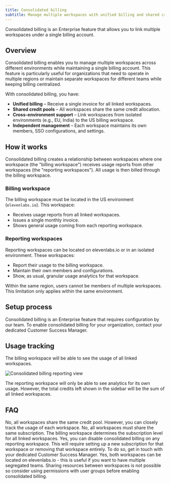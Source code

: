 ```yaml
---
title: Consolidated billing
subtitle: Manage multiple workspaces with unified billing and shared credit pools.
---
```


<Info>
  Consolidated billing is an Enterprise feature that allows you to link multiple workspaces under a
  single billing account.
</Info>

## Overview

Consolidated billing enables you to manage multiple workspaces across different environments while maintaining a single billing account.
This feature is particularly useful for organizations that need to operate in multiple regions or maintain separate workspaces for different teams while keeping billing centralized.

With consolidated billing, you have:

- **Unified billing** – Receive a single invoice for all linked workspaces.
- **Shared credit pools** – All workspaces share the same credit allocation.
- **Cross-environment support** – Link workspaces from isolated environments (e.g., EU, India) to the US billing workspace.
- **Independent management** – Each workspace maintains its own members, SSO configurations, and settings.

## How it works

Consolidated billing creates a relationship between workspaces where one workspace (the "billing workspace") receives usage reports from other workspaces (the "reporting workspaces"). All usage is then billed through the billing workspace.

### Billing workspace

The billing workspace must be located in the US environment (`elevenlabs.io`). This workspace:

- Receives usage reports from all linked workspaces.
- Issues a single monthly invoice.
- Shows general usage coming from each reporting workspace.

### Reporting workspaces

Reporting workspaces can be located on elevenlabs.io or in an isolated environment. These workspaces:

- Report their usage to the billing workspace.
- Maintain their own members and configurations.
- Show, as usual, granular usage analytics for that workspace.

<Note>
  Within the same region, users cannot be members of multiple workspaces. This limitation only
  applies within the same environment.
</Note>

## Setup process

Consolidated billing is an Enterprise feature that requires configuration by our team. To enable consolidated billing for your organization, contact your dedicated Customer Success Manager.

## Usage tracking

The billing workspace will be able to see the usage of all linked workspaces.

<img
  src="/assets/images/product-guides/administration/consolidated-billing-reporting.png"
  alt="Consolidated billing reporting view"
  className="w-full rounded-lg"
/>

The reporting workspace will only be able to see analytics for its own usage. However, the total credits left shown in the sidebar will be the sum of all linked workspaces.

## FAQ

<AccordionGroup>
  <Accordion title="Can I set credit limits for each workspace?">
    No, all workspaces share the same credit pool. However, you can closely track the usage of each
    workspace.
  </Accordion>
  <Accordion title="Can I have different subscription tiers for different workspaces?">
    No, all workspaces must share the same subscription. The billing workspace determines the
    subscription level for all linked workspaces.
  </Accordion>
  <Accordion title="Can I unlink a workspace from consolidated billing?">
    Yes, you can disable consolidated billing on any reporting workspace. This will require setting
    up a new subscription for that workspace or removing that workspace entirely. To do so, get in
    touch with your dedicated Customer Success Manager.
  </Accordion>
  <Accordion title="Can both workspaces be located on elevenlabs.io?">
    Yes, both workspaces can be located on elevenlabs.io - this is useful if you want to have
    multiple segregated teams. Sharing resources between workspaces is not possible so consider
    using permissions with user groups before enabling consolidated billing.
  </Accordion>
</AccordionGroup>
